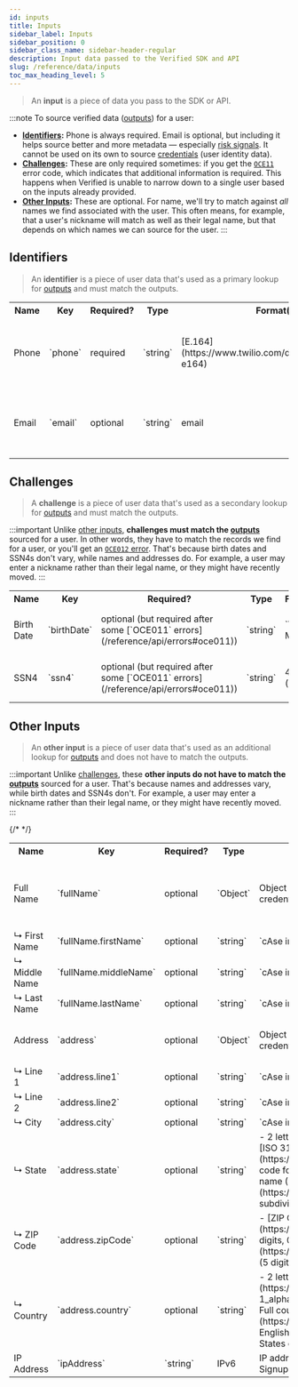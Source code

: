 ```yaml
---
id: inputs
title: Inputs
sidebar_label: Inputs
sidebar_position: 0
sidebar_class_name: sidebar-header-regular
description: Input data passed to the Verified SDK and API
slug: /reference/data/inputs
toc_max_heading_level: 5
---
```




> An **input** is a piece of data you pass to the SDK or API.

:::note
To source verified data ([outputs](/reference/data/outputs)) for a user:
- **[Identifiers](#identifiers):** Phone is always required. Email is optional, but including it helps source better and more metadata — especially [risk signals](/reference/data/outputs#risk-signals). It cannot be used on its own to source [credentials](/reference/data/outputs#credentials) (user identity data).
- **[Challenges](#challenges):** These are only required sometimes: if you get the [`OCE11`](/reference/api/errors#oce011) error code, which indicates that additional information is required. This happens when Verified is unable to narrow down to a single user based on the inputs already provided.
- **[Other Inputs](#other-inputs):** These are optional. For name, we'll try to match against _all_ names we find associated with the user. This often means, for example, that a user's nickname will match as well as their legal name, but that depends on which names we can source for the user.
:::


## Identifiers

> An **identifier** is a piece of user data that's used as a primary lookup for [outputs](/reference/data/outputs) and must match the outputs.

<table>
    <tr>
        <th>Name</th>
        <th>Key</th>
        <th>Required?</th>
        <th>Type</th>
        <th>Format(s)</th>
        <th>Description</th>
        <th>Example</th>
    </tr>
    <tr>
        <td>Phone</td>
        <td>`phone`</td>
        <td>required</td>
        <td>`string`</td>
        <td>[E.164](https://www.twilio.com/docs/glossary/what-e164)</td>
        <td>Phone number a user uses to verify for 1-Click Signup</td>
        <td>`"+12125550010"`</td>
    </tr>
    <tr>
        <td>Email</td>
        <td>`email`</td>
        <td>optional</td>
        <td>`string`</td>
        <td>email</td>
        <td>Email address a user uses to verify for 1-Click Signup</td>
        <td>`"richard@piedpiper.net"`</td>
    </tr>
</table>


## Challenges

> A **challenge** is a piece of user data that's used as a secondary lookup for [outputs](/reference/data/outputs) and must match the outputs.

:::important
Unlike [other inputs](#other-inputs), **challenges must match the [outputs](/reference/data/outputs)** sourced for a user. In other words, they have to match the records we find for a user, or you'll get an [`OCE012` error](/reference/api/errors#oce012). That's because birth dates and SSN4s don't vary, while names and addresses do. For example, a user may enter a nickname rather than their legal name, or they might have recently moved.
:::

<table>
    <tr>
        <th>Name</th>
        <th>Key</th>
        <th>Required?</th>
        <th>Type</th>
        <th>Format(s)</th>
        <th>Description</th>
        <th>Example</th>
    </tr>
    <tr>
        <td>Birth Date</td>
        <td>`birthDate`</td>
        <td>optional (but required after some [`OCE011` errors](/reference/api/errors#oce011))</td>
        <td>`string`</td>
        <td>`YYYY-MM-DD`</td>
        <td>User's birth date (in [Sandbox](/reference/api/environments#sandbox), this must be `"1989-08-01"` to pass validation)</td>
        <td>`"1989-08-01"`</td>
    </tr>
    <tr>
        <td>SSN4</td>
        <td>`ssn4`</td>
        <td>optional (but required after some [`OCE011` errors](/reference/api/errors#oce011))</td>
        <td>`string`</td>
        <td>4 digits (0-9)</td>
        <td>Last 4 digits of user's Social Security Number (in [Sandbox](/reference/api/environments#sandbox), this must be `"6789"` to pass validation)</td>
        <td>`"6789"`</td>
    </tr>
</table>



## Other Inputs

> An **other input** is a piece of user data that's used as an additional lookup for [outputs](/reference/data/outputs) and does not have to match the outputs.

:::important
Unlike [challenges](#challenges), these **other inputs do not have to match the [outputs](/reference/data/outputs)** sourced for a user. That's because names and addresses vary, while birth dates and SSN4s don't. For example, a user may enter a nickname rather than their legal name, or they might have recently moved.
:::

<table>
    <tr>
        <th>Name</th>
        <th>Key</th>
        <th>Required?</th>
        <th>Type</th>
        <th>Format(s)</th>
        <th>Description</th>
        <th>Example</th>
    </tr>
    <tr>
        <td>Full Name</td>
        <td>`fullName`</td>
        <td>optional</td>
        <td>`Object`</td>
        <td>Object with keys for one or more child credentials listed below</td>
        <td>Full name</td>
        <td>
            ```json
            {
                "firstName": "Richard",
                "lastName": "Hendricks"
            }
            ```
        </td>
    </tr>
    <tr>
        <td>↳ First Name</td>
        <td>`fullName.firstName`</td>
        <td>optional</td>
        <td>`string`</td>
        <td>`cAse inSensiTive`</td>
        <td>First name</td>
        <td>`"Richard"`</td>
    </tr>
    <tr>
        <td>↳ Middle Name</td>
        <td>`fullName.middleName`</td>
        <td>optional</td>
        <td>`string`</td>
        <td>`cAse inSensiTive`</td>
        <td>Middle name</td>
        <td>`"Harrison"`</td>
    </tr>
    <tr>
        <td>↳ Last Name</td>
        <td>`fullName.lastName`</td>
        <td>optional</td>
        <td>`string`</td>
        <td>`cAse inSensiTive`</td>
        <td>Last name</td>
        <td>`"Hendricks"`</td>
    </tr>
    <tr>
        <td>Address</td>
        <td>`address`</td>
        <td>optional</td>
        <td>`Object`</td>
        <td>Object with keys for one or more child credentials listed below</td>
        <td>Address</td>
        <td>
            ```json
            {
                "state": "CA",
                "zipCode": "94303"
            }
            ```
        </td>
    </tr>
    <tr>
        <td>↳ Line 1</td>
        <td>`address.line1`</td>
        <td>optional</td>
        <td>`string`</td>
        <td>`cAse inSensiTive`</td>
        <td>Line 1 of address</td>
        <td>`"5320 Newell Rd"`</td>
    </tr>
    <tr>
        <td>↳ Line 2</td>
        <td>`address.line2`</td>
        <td>optional</td>
        <td>`string`</td>
        <td>`cAse inSensiTive`</td>
        <td>Line 2 of address</td>
        <td>`""`</td>
    </tr>
    <tr>
        <td>↳ City</td>
        <td>`address.city`</td>
        <td>optional</td>
        <td>`string`</td>
        <td>`cAse inSensiTive`</td>
        <td>City of address</td>
        <td>`"Palo Alto"`</td>
    </tr>
    <tr>
        <td>↳ State</td>
        <td>`address.state`</td>
        <td>optional</td>
        <td>`string`</td>
        <td>
            - 2 letter abbreviation (last 2 characters of [ISO 3166-2](https://en.wikipedia.org/wiki/ISO_3166-2) code for US state/territory)
            - Full state/territory name ([ISO 3166-2](https://en.wikipedia.org/wiki/ISO_3166-1) subdivision name)
        </td>
        <td>State of address</td>
        <td>
            - `"CA"`
            - `"California"`
        </td>
    </tr>
    <tr>
        <td>↳ ZIP Code</td>
        <td>`address.zipCode`</td>
        <td>optional</td>
        <td>`string`</td>
        <td>
            - [ZIP Code](https://en.wikipedia.org/wiki/ZIP_Code) (5 digits, 0-9)
            - [ZIP+4](https://en.wikipedia.org/wiki/ZIP_Code#ZIP+4) (5 digits, 0-9 + `-` + 4 digits, 0-9)
        </td>
        <td>ZIP Code of address</td>
        <td>
            - `"94303"`
            - `"94303-2846"`
        </td>
    </tr>
    <tr>
        <td>↳ Country</td>
        <td>`address.country`</td>
        <td>optional</td>
        <td>`string`</td>
        <td>
            - 2 letter abbreviation ([ISO 3166-1 alpha-2](https://en.wikipedia.org/wiki/ISO_3166-1_alpha-2) code, currently always `"US"`)
            - Full country name ([ISO 3166-1](https://en.wikipedia.org/wiki/ISO_3166-1) English short name, currently always `"United States of America"`)
        </td>
        <td>Country of address</td>
        <td>
            - `"US"`
            - `"United States of America"`
        </td>
    </tr>
    {/* <tr>
        <td>IP Address</td>
        <td>`ipAddress`</td>
        <td>`string`</td>
        <td>IPv6</td>
        <td>IP address for the user as they do 1-Click Signup</td>
        <td>`"richard@piedpiper.net"`</td>
    </tr> */}
</table>